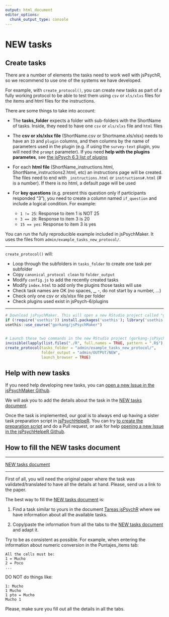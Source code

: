 ```yaml
---
output: html_document
editor_options: 
  chunk_output_type: console
---
```

# NEW tasks {#Newtasks}

## Create tasks

There are a number of elements the tasks need to work well with jsPsychR, so we recommend to use one of the systems we have developed.

For example, with `create_protocol()`, you can create new tasks as part of a fully working protocol to be able to test them using `csv` or `xls/xlxs` files for the items and html files for the instructions.  

There are some things to take into account:   

- The **tasks_folder** expects a folder with sub-folders with the ShortName of tasks. Inside, they need to have one `csv` or `xls/xlxs` file and `html` files  

- The **csv or xls/xlsx file** (ShortName.csv or Shortname.xls/xlsx) needs to have an `ID` and `plugin` columns, and then columns by the name of parameters used in the plugin (e.g. if using the `survey-text` plugin, you will need the `prompt` parameter). If you need **help with the plugins parametes**, see [the jsPsych 6.3 list of plugins](https://www.jspsych.org/6.3/plugins/list-of-plugins/)    

- For each **html file** (ShortName_instructions.html, ShortName_instructions2.html, etc) an instructions page will be created. The files need to end with `_instructions.html` or `instructions#.html` (# is a number). If there is no html, a default page will be used  

- For **key questions** (e.g. present this question only if participants responded "3"), you need to create a column named `if_question` and include a logical condition. For example:

  + `1 != 25`: Response to item 1 is NOT 25
  + `3 == 20`: Response to item 3 is 20
  + `15 == yes`: Response to item 3 is yes


You can run the fully reproducible example included in jsPsychMaker. It uses the files from `admin/example_tasks_new_protocol/`.  

---  

`create_protocol()` will:

- Loop through the subfolders in `tasks_folder` to create one task per subfolder
- Copy `canonical_protocol clean` to `folder_output`
- Modify `config.js` to add the recently created tasks
- Modify `index.html` to add only the plugins those tasks will use
- Check task names are OK (no spaces, _, -, do not start by a number, ...)
- Check only one csv or xls/xlsx file per folder
- Check plugins used exist in jsPsych-6/plugins


---  

```r

# Download jsPsychMaker. This will open a new RStudio project called "gorkang-jsPsychMaker-..."
if (!require('usethis')) install.packages('usethis'); library('usethis')
usethis::use_course("gorkang/jsPsychMaker")


# Launch these two commands in the new RStudio project (gorkang-jsPsychMaker-...)
invisible(lapply(list.files("./R", full.names = TRUE, pattern = ".R$"), source))
create_protocol(tasks_folder = "admin/example_tasks_new_protocol/", 
                folder_output = "admin/OUTPUT/NEW", 
                launch_browser = TRUE)

```



## Help with new tasks {#HelpNewtasks}
If you need help developing new tasks, you can [open a new Issue in the jsPsychMaker Github](https://github.com/gorkang/jsPsychMaker/issues).

We will ask you to add the details about the task in the [NEW tasks document](https://docs.google.com/spreadsheets/d/1LAsyTZ2ZRP_xLiUBkqmawwnKWgy8OCwq4mmWrrc_rpQ/edit#gid=0).

Once the task is implemented, our goal is to always end up having a sister task preparation script in [jsPsychHelpeR](https://github.com/gorkang/jsPsychHelpeR). You can try [to create the preparation script](#create-new-tasks) and do a Pull request, or ask for help [opening a new Issue in the jsPsychHelpeR Github](https://github.com/gorkang/jsPsychHelpeR/issues).


## How to fill the NEW tasks document

---  

[NEW tasks document](https://docs.google.com/spreadsheets/d/1LAsyTZ2ZRP_xLiUBkqmawwnKWgy8OCwq4mmWrrc_rpQ/edit#gid=0)  

---  

First of all, you will need the original paper where the task was validated/translated to have all the details at hand. Please, send us a link to the paper.  

The best way to fill the [NEW tasks document](https://docs.google.com/spreadsheets/d/1LAsyTZ2ZRP_xLiUBkqmawwnKWgy8OCwq4mmWrrc_rpQ/edit#gid=0) is:  

1. Find a task similar to yours in the document [Tareas jsPsychR](https://docs.google.com/spreadsheets/d/1Eo0F4GcmqWZ1cghTpQlA4aHsc8kTABss-HAeimE2IqA/edit#gid=0) where we have information about all the available tasks.  

2. Copy/paste the information from all the tabs to the [NEW tasks document](https://docs.google.com/spreadsheets/d/1LAsyTZ2ZRP_xLiUBkqmawwnKWgy8OCwq4mmWrrc_rpQ/edit#gid=0) and adapt it.  



Try to be as consistent as possible. For example, when entering the information about numeric conversion in the Puntajes_items tab:

    All the cells must be:  
    1 = Mucho  
    2 = Poco  
    ...

DO NOT do things like:

    1: Mucho  
    1 Mucho  
    1 pto = Mucho  
    Mucho 1  

Please, make sure you fill out all the details in all the tabs.
